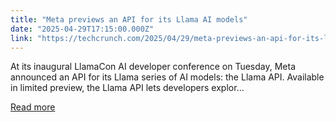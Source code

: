 ```yaml
---
title: "Meta previews an API for its Llama AI models"
date: "2025-04-29T17:15:00.000Z"
link: "https://techcrunch.com/2025/04/29/meta-previews-an-api-for-its-llama-ai-models/"
---
```


At its inaugural LlamaCon AI developer conference on Tuesday, Meta announced an API for its Llama series of AI models: the Llama API. Available in limited preview, the Llama API lets developers explor...

[Read more](https://techcrunch.com/2025/04/29/meta-previews-an-api-for-its-llama-ai-models/)
